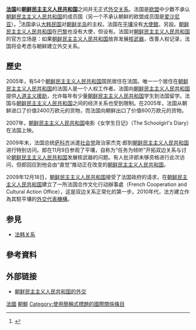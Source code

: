 {{Infobox Bilateral relations|法国－朝鲜|France|North Korea|mission1={{Link-fr|法國駐朝鮮合作辦事處|Bureau français de coopération en Corée du Nord}}|mission2={{Link-fr|朝鮮駐法國總代表部|Délégation de la république populaire démocratique de Corée en France}}
}}
'''[[法国|法国]]'''和'''[[朝鲜民主主义人民共和国|朝鲜民主主义人民共和国]]'''之间并无正式[[外交关系|外交关系]]。法国是[[欧盟|欧盟]]中少数不承认[[朝鲜民主主义人民共和国|朝鲜民主主义人民共和国]]的成员国（另一个不承认朝鲜的欧盟成员国是[[爱沙尼亚|爱沙尼亚]]）。<ref>{{cite web |url=http://www.ncnk.org/resources/briefing-papers/all-briefing-papers/dprk-diplomatic-relations |language=en |title=DPRK Diplomatic Relations |publisher=THE NATIONAL COMMITTEE ON NORTH KOREA |date=2011-08-22 |accessdate=2011-10-01 |archive-date=2014-04-19 |archive-url=https://web.archive.org/web/20140419051757/http://www.ncnk.org/resources/briefing-papers/all-briefing-papers/dprk-diplomatic-relations |dead-url=yes }}</ref>法国承认[[大韩民国|大韩民国]]对[[朝鲜半岛|朝鲜半岛]]的主权。法国在[[平壤|平壤]]没有[[大使館|大使館]]，另設{{Link-fr|法國駐朝鮮合作辦事處|Bureau français de coopération en Corée du Nord|合作辦事處}}。[[朝鲜民主主义人民共和国|朝鲜民主主义人民共和国]]在[[巴黎|巴黎]]也没有大使，但设有{{Link-fr|朝鮮駐法國總代表部|Délégation de la république populaire démocratique de Corée en France|總代表部}}。法国对[[朝鲜民主主义人民共和国|朝鲜民主主义人民共和国]]的官方立场是：如果[[朝鲜民主主义人民共和国|朝鲜民主主义人民共和国]]放弃发展[[核武器|核武器]]，改善人权记录，法国将会考虑与朝鲜建立外交关系。

== 歷史 ==
2005年，有54个[[朝鲜民主主义人民共和国|朝鲜民主主义人民共和国]]国民居住在法国。唯一一个居住在[[朝鲜民主主义人民共和国|朝鲜民主主义人民共和国]]的法国人是一个人权工作者。法国向[[朝鲜民主主义人民共和国|朝鲜民主主义人民共和国]]提供[[人道主义援助|人道主义援助]]，允许每年有少量[[朝鲜民主主义人民共和国|朝鲜民主主义人民共和国]]学生到法国留学。法国与[[朝鲜民主主义人民共和国|朝鲜民主主义人民共和国]]之间的经济关系也受到限制。在2005年，法国从朝鲜进口了价值2400万欧元的货物，而法国向朝鲜出口了价值600万欧元的货物。

2007年，[[朝鲜民主主义人民共和国|朝鲜民主主义人民共和国]]电影《女学生日记》（The Schoolgirl's Diary）在法国上映。

2009年末，法国总统[[萨科齐|萨科齐]]派遣[[法国社会党|社会党]]政治家杰克·郎到[[朝鲜民主主义人民共和国|朝鲜民主主义人民共和国]]进行特别访问。郎在11月9日参观了平壤，自称为“任务为倾听”开拓双边关系与讨论[[朝鲜民主主义人民共和国|朝鲜民主主义人民共和国]]发展核武器的问题。有人批评郎未够资格进行此次访问，但郎回应到他会由“直觉”推动正在改变的[[朝鲜民主主义人民共和国|朝鲜民主主义人民共和国]]。

2009年12月18日，[[朝鲜民主主义人民共和国|朝鲜民主主义人民共和国]]接受了法国政府的请求，在[[朝鲜民主主义人民共和国|朝鲜民主主义人民共和国]]建立了一所法国合作文化行动辦事處（French Cooperation and Cultural Action Office），这是双边关系正常化的第一步。2010年代，法方建立{{Link-fr|法國駐朝鮮合作辦事處|Bureau français de coopération en Corée du Nord}}作為其駐平壤的[[外交代表機構|外交代表機構]]。

==参見==
*[[法韩关系|法韩关系]]

== 參考資料 ==
{{reflist}}

==外部链接==
*{{en icon}}[http://www.ncnk.org/resources/briefing-papers/all-briefing-papers/dprk-diplomatic-relations 朝鲜民主主义人民共和国的外交] {{Wayback|url=http://www.ncnk.org/resources/briefing-papers/all-briefing-papers/dprk-diplomatic-relations |date=20140419051757 }}

[[Category:朝鮮雙邊關係|法國]]
[[Category:法國雙邊關係|朝鮮]]
[[Category:使用簡稱式標題的國際關係條目|Category:使用簡稱式標題的國際關係條目]]
{{朝鲜民主主义人民共和国外交}}
{{法国外交}}
